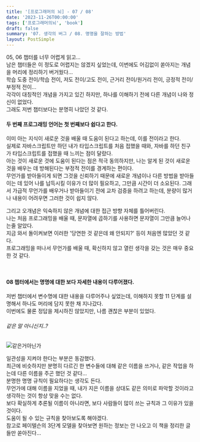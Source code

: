 ```yaml
---
title: '[프로그래머의 뇌] - 07 / 08'
date: '2023-11-26T00:00:00'
tags: ['프로그래머의뇌', 'book']
draft: false
summary: '07. 생각의 버그 / 08. 명명을 잘하는 방법'
layout: PostSimple
---
```


05, 06 챕터를 너무 어렵게 읽고...  
남은 챕터들은 이 정도로 어렵지는 않겠지 싶었는데, 이번에도 어김없이 쏟아지는 개념을 머리에 정리하기 버거웠다...  
학습 도중 전이/학습 전이, 저도 전이/고도 전이, 근거리 전이/원거리 전이, 긍정적 전이/부정적 전이...  
각각이 대칭적인 개념을 가지고 있긴 하지만, 하나를 이해하기 전에 다른 개념이 나와 정신이 없었다.  
그래도 저번 챕터보다는 분명히 나았던 것 같다.

#### 두 번째 프로그래밍 언어는 첫 번째보다 쉽다고 한다.

이미 아는 지식이 새로운 것을 배울 때 도움이 된다고 하는데, 이를 전이라고 한다.  
실제로 자바스크립트만 하던 내가 타입스크립트를 처음 접했을 때와, 자바를 하던 친구가 타입스크립트를 접했을 때 느끼는 점이 달랐다.  
아는 것이 새로운 것에 도움이 된다는 점은 적극 동의하지만, 나는 알게 된 것이 새로운 것을 배우는 데 방해된다는 부정적 전이를 경계하는 편이다.  
무언가를 받아들이게 되면 그것을 신뢰하기 때문에 새로운 개념이나 다른 방법을 받아들이는 데 있어 나를 납득시킬 이유가 더 많이 필요하고, 그만큼 시간이 더 소요된다.
그래서 가급적 무언가를 배우거나 받아들이기 전에 교차 검증을 하려고 하는데, 분량이 많거나 내용이 어려우면 그러한 것이 쉽지 않다.

그리고 오개념은 익숙하지 않은 개념에 대한 접근 방향 자체를 틀어버린다.  
나는 처음 프로그래밍을 배울 때, 문자열에 곱하기를 사용하면 문자열이 그만큼 늘어나는줄 알았다.  
지금 와서 돌이켜보면 이러한 '당연한 것 같은데 왜 안되지?' 등이 처음엔 많았던 것 같다.  
프로그래밍을 떠나서 무언가를 배울 때, 확신하지 않고 열린 생각을 갖는 것은 매우 중요한 것 같다.

<br />

#### 08 챕터에서는 명명에 대한 보다 자세한 내용이 다루어졌다.

저번 챕터에서 변수명에 대한 내용을 다루어주나 싶었는데, 이해하지 못할 11 단계를 설명해서 하나도 머리에 담지 못한 채 지나갔다.  
이번에도 물론 정답을 제시하진 않았지만, 나름 괜찮은 부분이 있었다.

###### 같은 말 아니신지..?

![같은거아닌가](https://github.com/user-attachments/assets/da8d67f9-1b04-4569-9e6a-b33ab593c4e7)

일관성을 지켜야 한다는 부분은 동감했다.  
최근에 비슷하지만 분명히 다르긴 한 변수들에 대해 같은 이름을 쓰거나, 같은 작업을 하는데 다른 이름을 주곤 했던 것 같다...  
분명한 명명 규칙이 필요하다는 생각도 든다.  
무언가에 대해 이름을 지었을 때, 내가 지은 이름을 상대도 같은 의미로 파악할 것이라고 생각하는 것이 항상 맞을 수는 없다.  
보다 확실하게 추론될 이름이 아니라면, 보다 사람들이 많이 쓰는 규칙과 그 이유가 있을 것이다.  
도움이 될 수 있는 규칙을 찾아보도록 해야겠다.  
참고로 페이텔슨의 3단계 모델을 찾아보면 원하는 정보는 안 나오고 이 책을 정리한 글들만 쏟아진다...

